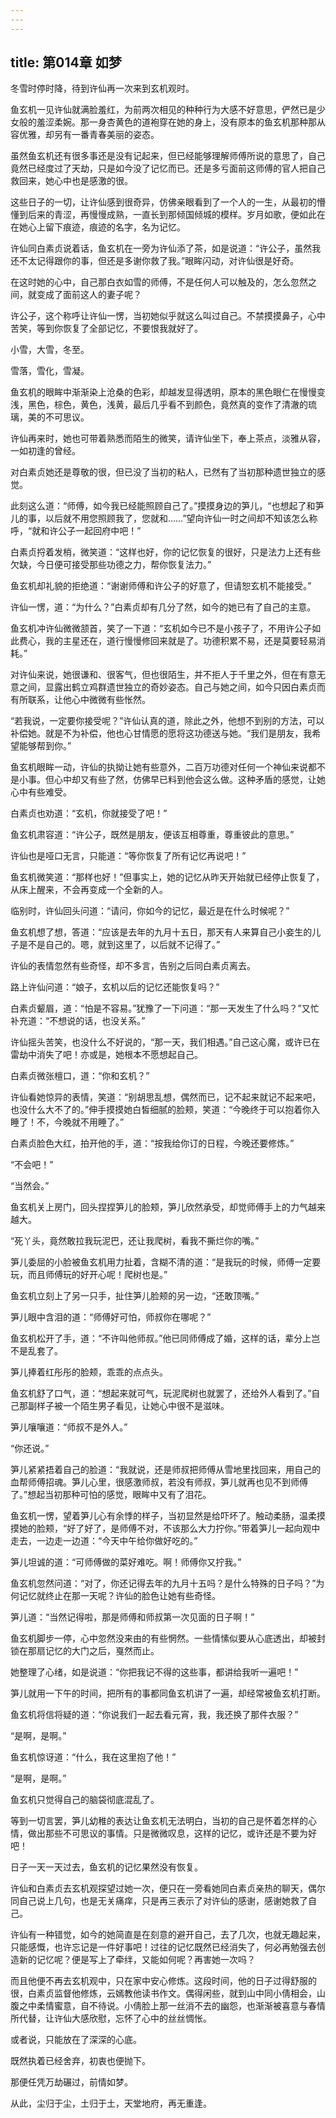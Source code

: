 ```yaml
---
---
---
```

title: 第014章 如梦
---





冬雪时停时降，待到许仙再一次来到玄机观时。

鱼玄机一见许仙就满脸羞红，为前两次相见的种种行为大感不好意思，俨然已是少女般的羞涩柔婉。那一身杏黄色的道袍穿在她的身上，没有原本的鱼玄机那种那从容优雅，却另有一番青春美丽的姿态。

虽然鱼玄机还有很多事还是没有记起来，但已经能够理解师傅所说的意思了，自己竟然已经度过了天劫，只是如今没了记忆而已。还是多亏面前这师傅的官人把自己救回来，她心中也是感激的很。

这些日子的一切，让许仙感到很奇异，仿佛亲眼看到了一个人的一生，从最初的懵懂到后来的青涩，再慢慢成熟，一直长到那倾国倾城的模样。岁月如歌，便如此在在她心上留下痕迹，痕迹的名字，名为记忆。

许仙同白素贞说着话，鱼玄机在一旁为许仙添了茶，如是说道：“许公子，虽然我还不太记得跟你的事，但还是多谢你救了我。”眼眸闪动，对许仙很是好奇。

在这时她的心中，自己那白衣如雪的师傅，不是任何人可以触及的，怎么忽然之间，就变成了面前这人的妻子呢？

许公子，这个称呼让许仙一愣，当初她似乎就这么叫过自己。不禁摸摸鼻子，心中苦笑，等到你恢复了全部记忆，不要恨我就好了。

小雪，大雪，冬至。

雪落，雪化，雪凝。

鱼玄机的眼眸中渐渐染上沧桑的色彩，却越发显得透明，原本的黑色眼仁在慢慢变浅，黑色，棕色，黄色，浅黄，最后几乎看不到颜色，竟然真的变作了清澈的琉璃，美的不可思议。

许仙再来时，她也可带着熟悉而陌生的微笑，请许仙坐下，奉上茶点，淡雅从容，一如初逢的曾经。

对白素贞她还是尊敬的很，但已没了当初的粘人，已然有了当初那种遗世独立的感觉。

此刻这么道：“师傅，如今我已经能照顾自己了。”摸摸身边的笋儿，“也想起了和笋儿的事，以后就不用您照顾我了，您就和……”望向许仙一时之间却不知该怎么称呼，“就和许公子一起回府中吧！”

白素贞捋着发梢，微笑道：“这样也好，你的记忆恢复的很好，只是法力上还有些欠缺，今日便可接受那些功德之力，帮你恢复法力。”

鱼玄机却礼貌的拒绝道：“谢谢师傅和许公子的好意了，但请恕玄机不能接受。”

许仙一愣，道：“为什么？”白素贞却有几分了然，如今的她已有了自己的主意。

鱼玄机冲许仙微微颔首，笑了一下道：“玄机如今已不是小孩子了，不用许公子如此费心，我的主星还在，道行慢慢修回来就是了。功德积累不易，还是莫要轻易消耗。”

对许仙来说，她很谦和、很客气，但也很陌生，并不拒人于千里之外，但在有意无意之间，显露出鹤立鸡群遗世独立的奇妙姿态。自己与她之间，如今只因白素贞而有所联系，让他心中微微有些怅然。

“若我说，一定要你接受呢？”许仙认真的道，除此之外，他想不到别的方法，可以补偿她。就是不为补偿，他也心甘情愿的愿将这功德送与她。“我们是朋友，我希望能够帮到你。”

鱼玄机眼眸一动，许仙的执拗让她有些意外，二百万功德对任何一个神仙来说都不是小事。但心中却又有些了然，仿佛早已料到他会这么做。这种矛盾的感觉，让她心中有些难受。

白素贞也劝道：“玄机，你就接受了吧！”

鱼玄机肃容道：“许公子，既然是朋友，便该互相尊重，尊重彼此的意思。”

许仙也是哑口无言，只能道：“等你恢复了所有记忆再说吧！”

鱼玄机微笑道：“那样也好！”但事实上，她的记忆从昨天开始就已经停止恢复了，从床上醒来，不会再变成一个全新的人。

临别时，许仙回头问道：“请问，你如今的记忆，最近是在什么时候呢？”

鱼玄机想了想，答道：“应该是去年的九月十五日，那天有人来算自己小妾生的儿子是不是自己的。嗯，就到这里了，以后就不记得了。”

许仙的表情忽然有些奇怪，却不多言，告别之后同白素贞离去。

路上许仙问道：“娘子，玄机以后的记忆还能恢复吗？”

白素贞颦眉，道：“怕是不容易。”犹豫了一下问道：“那一天发生了什么吗？”又忙补充道：“不想说的话，也没关系。”

许仙摇头苦笑，也没什么不好说的，“那一天，我们相遇。”自己这心魔，或许已在雷劫中消失了吧！亦或是，她根本不愿想起自己。

白素贞微张檀口，道：“你和玄机？”

许仙看她惊异的表情，笑道：“别胡思乱想，偶然而已，记不起来就记不起来吧，也没什么大不了的。”伸手摸摸她白皙细腻的脸颊，笑道：“今晚终于可以抱着你入睡了！不，今晚就不用睡了。”

白素贞脸色大红，拍开他的手，道：“按我给你订的日程，今晚还要修炼。”

“不会吧！”

“当然会。”

鱼玄机关上房门，回头捏捏笋儿的脸颊，笋儿欣然承受，却觉师傅手上的力气越来越大。

“死丫头，竟然敢拉我玩泥巴，还让我爬树，看我不撕烂你的嘴。”

笋儿委屈的小脸被鱼玄机用力扯着，含糊不清的道：“是我玩的时候，师傅一定要玩，而且师傅玩的好开心呢！爬树也是。”

鱼玄机立刻上了另一只手，扯住笋儿脸颊的另一边，“还敢顶嘴。”

笋儿眼中含泪的道：“师傅好可怕，师叔你在哪呢？”

鱼玄机松开了手，道：“不许叫他师叔。”他已同师傅成了婚，这样的话，辈分上岂不是乱套了。

笋儿捧着红彤彤的脸颊，乖乖的点点头。

鱼玄机舒了口气，道：“想起来就可气，玩泥爬树也就罢了，还给外人看到了。”自己那副样子被一个陌生男子看见，让她心中很不是滋味。

笋儿嚷嚷道：“师叔不是外人。”

“你还说。”

笋儿紧紧捂着自己的脸道：“我就说，还是师叔把师傅从雪地里找回来，用自己的血帮师傅招魂。笋儿心里，很感激师叔，若没有师叔，笋儿就再也见不到师傅了。”想起当初那种可怕的感觉，眼眸中又有了泪花。

鱼玄机一愣，望着笋儿心有余悸的样子，当初显然是给吓坏了。触动柔肠，温柔摸摸她的脸颊，“好了好了，是师傅不对，不该那么大力拧你。”带着笋儿一起向观中走去，一边走一边道：“今天中午给你做好吃的。”

笋儿坦诚的道：“可师傅做的菜好难吃。啊！师傅你又拧我。”

鱼玄机忽然问道：“对了，你还记得去年的九月十五吗？是什么特殊的日子吗？”为何记忆就终止在那一天呢？许仙的脸色让她有些奇怪。

笋儿道：“当然记得啦，那是师傅和师叔第一次见面的日子啊！”

鱼玄机脚步一停，心中忽然没来由的有些惘然。一些情愫似要从心底透出，却被封锁在那扇记忆的大门之后，戛然而止。

她整理了心绪，如是说道：“你把我记不得的这些事，都讲给我听一遍吧！”

笋儿就用一下午的时间，把所有的事都同鱼玄机讲了一遍，却经常被鱼玄机打断。

鱼玄机将信将疑的道：“你说我们一起去看元宵，我，我还换了那件衣服？”

“是啊，是啊。”

鱼玄机惊讶道：“什么，我在这里抱了他！”

“是啊，是啊。”

鱼玄机只觉得自己的脑袋彻底混乱了。

等到一切言罢，笋儿幼稚的表达让鱼玄机无法明白，当初的自己是怀着怎样的心情，做出那些不可思议的事情。只是微微叹息，这样的记忆，或许还是不要为好吧！

日子一天一天过去，鱼玄机的记忆果然没有恢复。

许仙和白素贞去玄机观探望过她一次，便只在一旁看她同白素贞亲热的聊天，偶尔同自己说上几句，也是无关痛痒，只是再三表示了对许仙的感谢，感谢她救了自己。

许仙有一种错觉，如今的她简直是在刻意的避开自己，去了几次，也就无趣起来，只能感慨，也许忘记是一件好事吧！过往的记忆既然已经消失了，何必再勉强去创造新的记忆呢？便是写上了牵绊，又能如何呢？再害她一次吗？

而且他便不再去玄机观中，只在家中安心修炼。这段时间，他的日子过得舒服的很，白素贞监督他修炼，云嫣教他读书作文。偶得闲些，就到山中同小倩相会，山腹之中柔情蜜意，自不待说。小倩脸上那一丝消不去的幽怨，也渐渐被喜意与春情所代替，让许仙大感欣慰，忘怀了心中的丝丝惆怅。

或者说，只能放在了深深的心底。

既然执着已经舍弃，初衷也便抛下。

那便任凭万劫碾过，前情如梦。

从此，尘归于尘，土归于土，天堂地府，再无重逢。